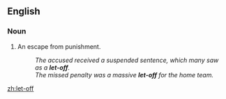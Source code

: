{{also|let off}}
==English==

===Noun===
{{en-noun}}

# An escape from punishment.
#: ''The accused received a suspended sentence, which many saw as a '''let-off'''.''
#: ''The missed penalty was a massive '''let-off''' for the home team.''

[[zh:let-off]]